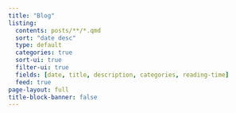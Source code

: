 ```yaml
---
title: "Blog"
listing:
  contents: posts/**/*.qmd
  sort: "date desc"
  type: default
  categories: true
  sort-ui: true
  filter-ui: true
  fields: [date, title, description, categories, reading-time]
  feed: true
page-layout: full
title-block-banner: false
---
```

